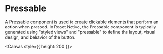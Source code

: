 
<Meta title="components/Pressable" />

# Pressable

A Pressable component is used to create clickable elements that perform an action when pressed. In React Native, the Pressable component is typically generated using "styled views" and "pressable" to define the layout, visual design, and behavior of the button.

<Canvas style={{ height: 200 }}>
  <Story id="components-stories-pressable--pressable-story" />
</Canvas>
